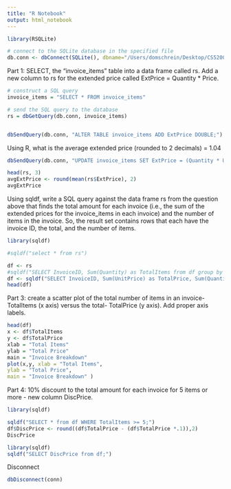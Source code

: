 ```yaml
---
title: "R Notebook"
output: html_notebook
---
```



```r
library(RSQLite)

# connect to the SQLite database in the specified file
db.conn <- dbConnect(SQLite(), dbname="/Users/domschrein/Desktop/CS5200/MediaDB.db")

```

Part 1:
SELECT, the "invoice_items" table into a data frame called rs.
Add a new column to rs for the extended price called ExtPrice = Quantity * Price.
```r
# construct a SQL query
invoice_items = "SELECT * FROM invoice_items"

# send the SQL query to the database
rs = dbGetQuery(db.conn, invoice_items)


dbSendQuery(db.conn, "ALTER TABLE invoice_items ADD ExtPrice DOUBLE;")
```

Using R, what is the average extended price (rounded to 2 decimals) = 1.04
```r

dbSendQuery(db.conn, "UPDATE invoice_items SET ExtPrice = (Quantity * UnitPrice);")

head(rs, 3)
avgExtPrice <- round(mean(rs$ExtPrice), 2)
avgExtPrice

```

Using sqldf, write a SQL query against the data frame rs from the question above that finds the total amount for each invoice (i.e., the sum of the extended prices for the invoice_items in each invoice) and the number of items in the invoice. So, the result set contains rows that each have the invoice ID, the total, and the number of items.
```r
library(sqldf)

#sqldf("select * from rs")

df <- rs
#sqldf("SELECT InvoiceID, Sum(Quantity) as TotalItems from df group by InvoiceID;")
df <- sqldf("SELECT InvoiceID, Sum(UnitPrice) as TotalPrice, Sum(Quantity) as TotalItems from df group by InvoiceID;")
head(df)


```

Part 3: 
create a scatter plot of the total number of items in an invoice- TotalItems (x axis) versus the total- TotalPrice (y axis). Add proper axis labels.
```r
head(df)
x <- df$TotalItems
y <- df$TotalPrice
xlab = "Total Items"
ylab = "Total Price"
main = "Invoice Breakdown"
plot(x,y, xlab = "Total Items",
ylab = "Total Price",
main = "Invoice Breakdown" )

```

Part 4:
10% discount to the total amount for each invoice for 5 items or more - new column DiscPrice. 

```r
library(sqldf)

sqldf("SELECT * from df WHERE TotalItems >= 5;")
df$DiscPrice <- round((df$TotalPrice - (df$TotalPrice *.1)),2)
DiscPrice


```

```r
library(sqldf)
sqldf("SELECT DiscPrice from df;")
```


Disconnect
```r
dbDisconnect(conn)
```

